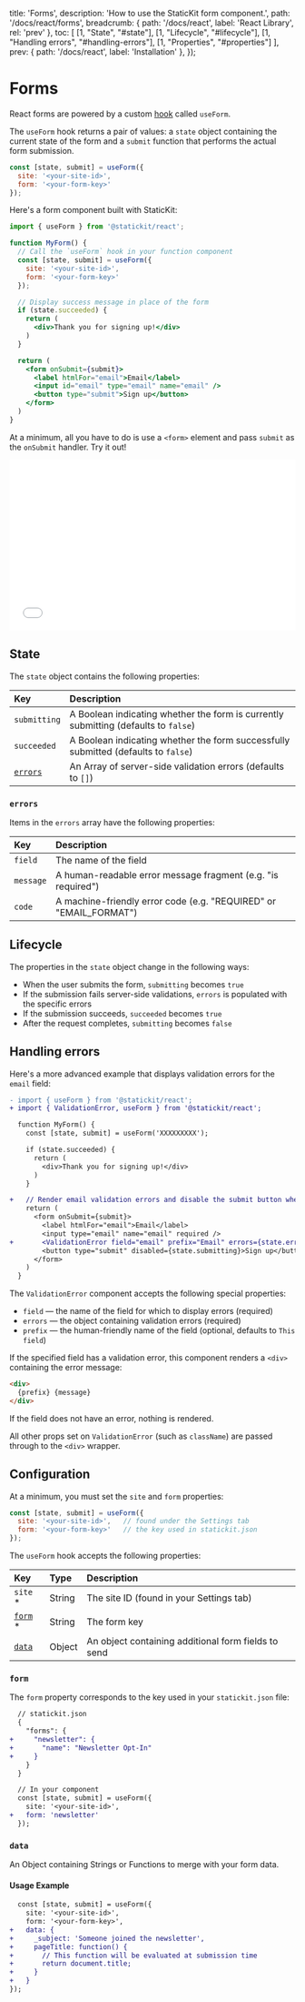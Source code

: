 
  title: 'Forms',
  description: 'How to use the StaticKit form component.',
  path: '/docs/react/forms',
  breadcrumb: {
    path: '/docs/react',
    label: 'React Library',
    rel: 'prev'
  },
  toc: [
    [1, "State", "#state"],
    [1, "Lifecycle", "#lifecycle"],
    [1, "Handling errors", "#handling-errors"],
    [1, "Properties", "#properties"]
  ],
  prev: {
    path: '/docs/react',
    label: 'Installation'
  },
});

# Forms

React forms are powered by a custom [hook](https://reactjs.org/docs/hooks-intro.html) called `useForm`. 

The `useForm` hook returns a pair of values: a `state` object containing the current state of the form and a `submit` function that performs the actual form submission.

```js
const [state, submit] = useForm({
  site: '<your-site-id>',
  form: '<your-form-key>'
});
```

Here's a form component built with StaticKit:

```jsx
import { useForm } from '@statickit/react';

function MyForm() {
  // Call the `useForm` hook in your function component
  const [state, submit] = useForm({
    site: '<your-site-id>',
    form: '<your-form-key>'
  });

  // Display success message in place of the form
  if (state.succeeded) {
    return (
      <div>Thank you for signing up!</div>
    )
  }

  return (
    <form onSubmit={submit}>
      <label htmlFor="email">Email</label>
      <input id="email" type="email" name="email" />
      <button type="submit">Sign up</button>
    </form>
  )
}
```

At a minimum, all you have to do is use a `<form>` element and pass `submit` as the `onSubmit` handler. Try it out!

<div className="pb-6">
  <iframe width="100%" height="300" className="rounded-lg" src="//jsfiddle.net/StaticKit/w69xerbc/embedded/result,js,html/dark/" allowFullScreen="allowfullscreen" frameBorder="0"></iframe>
</div>

## State

The `state` object contains the following properties:

| Key                 | Description                                                                         |
| :------------------ | :---------------------------------------------------------------------------------- |
| `submitting`        | A Boolean indicating whether the form is currently submitting (defaults to `false`) |
| `succeeded`         | A Boolean indicating whether the form successfully submitted (defaults to `false`)  |
| [`errors`](#errors) | An Array of server-side validation errors (defaults to `[]`)                        |

### `errors`

Items in the `errors` array have the following properties:

| Key            | Description                                                       |
| :------------- | :---------------------------------------------------------------- |
| `field`        | The name of the field                                             |
| `message`      | A human-readable error message fragment (e.g. "is required")      |
| `code`         | A machine-friendly error code (e.g. "REQUIRED" or "EMAIL_FORMAT") |

## Lifecycle

The properties in the `state` object change in the following ways:

- When the user submits the form, `submitting` becomes `true`
- If the submission fails server-side validations, `errors` is populated with the specific errors
- If the submission succeeds, `succeeded` becomes `true`
- After the request completes, `submitting` becomes `false`

## Handling errors

Here's a more advanced example that displays validation errors for the `email` field:

```diff
- import { useForm } from '@statickit/react';
+ import { ValidationError, useForm } from '@statickit/react';

  function MyForm() {
    const [state, submit] = useForm('XXXXXXXXX');

    if (state.succeeded) {
      return (
        <div>Thank you for signing up!</div>
      )
    }

+   // Render email validation errors and disable the submit button when submitting
    return (
      <form onSubmit={submit}>
        <label htmlFor="email">Email</label>
        <input type="email" name="email" required />
+       <ValidationError field="email" prefix="Email" errors={state.errors} />
        <button type="submit" disabled={state.submitting}>Sign up</button>
      </form>
    )
  }
```

The `ValidationError` component accepts the following special properties:

- `field` — the name of the field for which to display errors (required)
- `errors` — the object containing validation errors (required)
- `prefix` — the human-friendly name of the field (optional, defaults to `This field`)

If the specified field has a validation error, this component renders a `<div>` containing the error message:

```html
<div>
  {prefix} {message}
</div>
```

If the field does not have an error, nothing is rendered.

All other props set on `ValidationError` (such as `className`) are passed through to the `<div>` wrapper.

## Configuration

At a minimum, you must set the `site` and `form` properties:

```js
const [state, submit] = useForm({
  site: '<your-site-id>',   // found under the Settings tab
  form: '<your-form-key>'   // the key used in statickit.json
});
```

The `useForm` hook accepts the following properties:

| Key                                | Type                | Description                                           |
| :--------------------------------- | :------------------ | :---------------------------------------------------- |
| `site` *                           | String              | The site ID (found in your Settings tab)              |
| [`form`](#form) *                  | String              | The form key                                          |
| [`data`](#data)                    | Object              | An object containing additional form fields to send   |


### `form`

The `form` property corresponds to the key used in your `statickit.json` file:

```diff
  // statickit.json
  {
    "forms": {
+     "newsletter": {
+       "name": "Newsletter Opt-In"
+     }
    }
  }

  // In your component
  const [state, submit] = useForm({
    site: '<your-site-id>',
+   form: 'newsletter'
  });
```

### `data`

An Object containing Strings or Functions to merge with your form data.

#### Usage Example

```diff
  const [state, submit] = useForm({
    site: '<your-site-id>',
    form: '<your-form-key>',
+   data: {
+     _subject: 'Someone joined the newsletter',
+     pageTitle: function() {
+       // This function will be evaluated at submission time
+       return document.title;
+     }
+   }
});
```
